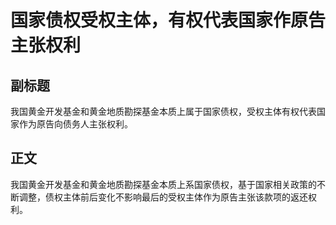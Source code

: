 # 国家债权受权主体，有权代表国家作原告主张权利
## 副标题
我国黄金开发基金和黄金地质勘探基金本质上属于国家债权，受权主体有权代表国家作为原告向债务人主张权利。
## 正文
我国黄金开发基金和黄金地质勘探基金本质上系国家债权，基于国家相关政策的不断调整，债权主体前后变化不影响最后的受权主体作为原告主张该款项的返还权利。